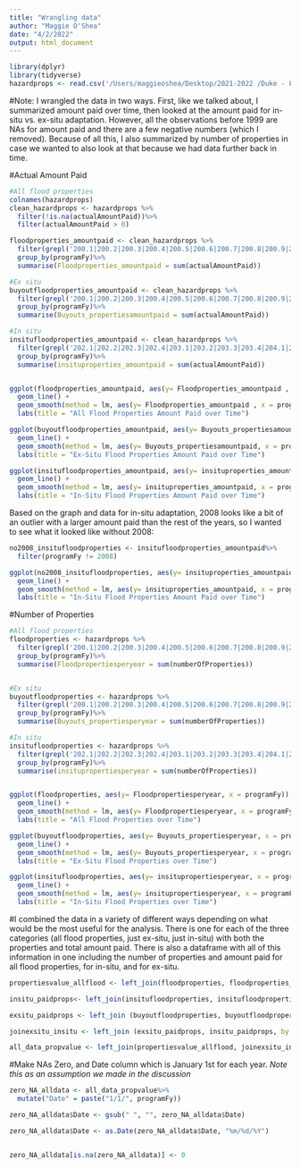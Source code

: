 ```yaml
---
title: "Wrangling data"
author: "Maggie O'Shea"
date: "4/2/2022"
output: html_document
---
```


```r
library(dplyr)
library(tidyverse)
hazardprops <- read.csv('/Users/maggieoshea/Desktop/2021-2022 /Duke - Fall 2021/Stats/R for Stats 710/Final Project/HazardMitigationAssistanceMitigatedProperties.csv')
```

#Note: 
I wrangled the data in two ways. First, like we talked about, I summarized amount paid over time, then looked at the amount paid for in-situ vs. ex-situ adaptation. However, all the observations before 1999 are NAs for amount paid and there are a few negative numbers (which I removed). Because of all this, I also summarized by number of properties in case we wanted to also look at that because we had data further back in time. 


#Actual Amount Paid
```r
#All flood properties
colnames(hazardprops)
clean_hazardprops <- hazardprops %>%
  filter(!is.na(actualAmountPaid))%>%
  filter(actualAmountPaid > 0)

floodproperties_amountpaid <- clean_hazardprops %>%
  filter(grepl('200.1|200.2|200.3|200.4|200.5|200.6|200.7|200.8|200.9|201.1|201.2|201.3|201.4|201.5|201.6|201.7|201.8|201.9|201.10|202.1|202.2|202.3|202.4|203.1|203.2|203.3|203.4|204.1|204.1|204.2|204.3|204.4|204.5|204.6|207.2', type))%>%
  group_by(programFy)%>%
  summarise(Floodproperties_amountpaid = sum(actualAmountPaid))

#Ex situ
buyoutfloodproperties_amountpaid <- clean_hazardprops %>%
  filter(grepl('200.1|200.2|200.3|200.4|200.5|200.6|200.7|200.8|200.9|201.1|201.2|201.3|201.4|201.5|201.6|201.7|201.8|201.9|201.10', type))%>%
  group_by(programFy)%>%
  summarise(Buyouts_propertiesamountpaid = sum(actualAmountPaid))

#In situ
insitufloodproperties_amountpaid <- clean_hazardprops %>%
  filter(grepl('202.1|202.2|202.3|202.4|203.1|203.2|203.3|203.4|204.1|204.1|204.2|204.3|204.4|204.5|204.6|207.2', type))%>%
  group_by(programFy)%>%
  summarise(insituproperties_amountpaid = sum(actualAmountPaid))


ggplot(floodproperties_amountpaid, aes(y= Floodproperties_amountpaid , x = programFy)) + 
  geom_line() +
  geom_smooth(method = lm, aes(y= Floodproperties_amountpaid , x = programFy), color = "coral", show.legend = FALSE)+
  labs(title = "All Flood Properties Amount Paid over Time")

ggplot(buyoutfloodproperties_amountpaid, aes(y= Buyouts_propertiesamountpaid, x = programFy)) + 
  geom_line() +
  geom_smooth(method = lm, aes(y= Buyouts_propertiesamountpaid, x = programFy), color = "coral", show.legend = FALSE)+
  labs(title = "Ex-Situ Flood Properties Amount Paid over Time")

ggplot(insitufloodproperties_amountpaid, aes(y= insituproperties_amountpaid, x = programFy)) + 
  geom_line() +
  geom_smooth(method = lm, aes(y= insituproperties_amountpaid, x = programFy), color = "coral", show.legend = FALSE)+
  labs(title = "In-Situ Flood Properties Amount Paid over Time")
```


Based on the graph and data for in-situ adaptation, 2008 looks like a bit of an outlier with a larger amount paid than the rest of the years, so I wanted to see what it looked like without 2008: 
```r

no2008_insitufloodproperties <- insitufloodproperties_amountpaid%>%
  filter(programFy != 2008) 

ggplot(no2008_insitufloodproperties, aes(y= insituproperties_amountpaid, x = programFy)) + 
  geom_line() +
  geom_smooth(method = lm, aes(y= insituproperties_amountpaid, x = programFy), color = "coral", show.legend = FALSE)+
  labs(title = "In-Situ Flood Properties Amount Paid over Time")

```

#Number of Properties 
```r
#All flood properties
floodproperties <- hazardprops %>%
  filter(grepl('200.1|200.2|200.3|200.4|200.5|200.6|200.7|200.8|200.9|201.1|201.2|201.3|201.4|201.5|201.6|201.7|201.8|201.9|201.10|202.1|202.2|202.3|202.4|203.1|203.2|203.3|203.4|204.1|204.1|204.2|204.3|204.4|204.5|204.6|207.2', type))%>%
  group_by(programFy)%>%
  summarise(Floodpropertiesperyear = sum(numberOfProperties))


#Ex situ
buyoutfloodproperties <- hazardprops %>%
  filter(grepl('200.1|200.2|200.3|200.4|200.5|200.6|200.7|200.8|200.9|201.1|201.2|201.3|201.4|201.5|201.6|201.7|201.8|201.9|201.10', type))%>%
  group_by(programFy)%>%
  summarise(Buyouts_propertiesperyear = sum(numberOfProperties))

#In situ
insitufloodproperties <- hazardprops %>%
  filter(grepl('202.1|202.2|202.3|202.4|203.1|203.2|203.3|203.4|204.1|204.1|204.2|204.3|204.4|204.5|204.6|207.2', type))%>%
  group_by(programFy)%>%
  summarise(insitupropertiesperyear = sum(numberOfProperties))


ggplot(floodproperties, aes(y= Floodpropertiesperyear, x = programFy)) + 
  geom_line() +
  geom_smooth(method = lm, aes(y= Floodpropertiesperyear, x = programFy), color = "coral", show.legend = FALSE)+
  labs(title = "All Flood Properties over Time")

ggplot(buyoutfloodproperties, aes(y= Buyouts_propertiesperyear, x = programFy)) + 
  geom_line() +
  geom_smooth(method = lm, aes(y= Buyouts_propertiesperyear, x = programFy), color = "coral", show.legend = FALSE)+
  labs(title = "Ex-Situ Flood Properties over Time")

ggplot(insitufloodproperties, aes(y= insitupropertiesperyear, x = programFy)) + 
  geom_line() +
  geom_smooth(method = lm, aes(y= insitupropertiesperyear, x = programFy), color = "coral", show.legend = FALSE)+
  labs(title = "In-Situ Flood Properties over Time")

```


#I combined the data in a variety of different ways depending on what would be the most useful for the analysis. There is one for each of the three categories (all flood properties, just ex-situ, just in-situ) with both the properties and total amount paid. There is also a dataframe with all of this information in one including the number of properties and amount paid for all flood properties, for in-situ, and for ex-situ. 
```r
propertiesvalue_allflood <- left_join(floodproperties, floodproperties_amountpaid, by = "programFy")

insitu_paidprops<- left_join(insitufloodproperties, insitufloodproperties_amountpaid, by = "programFy")

exsitu_paidprops <- left_join (buyoutfloodproperties, buyoutfloodproperties_amountpaid, by = "programFy") 

joinexsitu_insitu <- left_join (exsitu_paidprops, insitu_paidprops, by = "programFy")

all_data_propvalue <- left_join(propertiesvalue_allflood, joinexsitu_insitu, by = "programFy")
```

#Make NAs Zero, and Date column which is January 1st for each year.  *Note this as an assumption we made in the discussion*
```r
zero_NA_alldata <- all_data_propvalue%>%
  mutate("Date" = paste("1/1/", programFy))

zero_NA_alldata$Date <- gsub(" ", "", zero_NA_alldata$Date)

zero_NA_alldata$Date <- as.Date(zero_NA_alldata$Date, "%m/%d/%Y")


zero_NA_alldata[is.na(zero_NA_alldata)] <- 0

```




